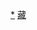<div style="position: relative" class="center">
{{Image label begin|image=Administrative Division Nyingchi.png|width={{{1|798}}}|link=}} 
{{Image label|x=830|y=430|scale={{{1|798}}}/2660|text=[[巴宜区|<span style="color: black;">'''巴宜区'''</span>]]}}
{{Image label|x=370|y=300|scale={{{1|798}}}/2660|text=[[工布江达县|<span style="color: black;">'''工布江达县'''</span>]]}}
{{Image label|x=760|y=650|scale={{{1|798}}}/2660|text=[[米林县|<span style="color: black;">'''米林县'''</span>]]}}
{{Image label|x=1100|y=880|scale={{{1|798}}}/2660|text=[[墨脱县|<span style="color: black;">'''墨脱县'''</span>]]}}
{{Image label|x=1300|y=240|scale={{{1|798}}}/2660|text=[[波密县|<span style="color: black;">'''波密县'''</span>]]}}
{{Image label|x=1940|y=900|scale={{{1|798}}}/2660|text=[[察隅县|<span style="color: black;">'''察隅县'''</span>]]}}
{{Image label|x=350|y=780|scale={{{1|798}}}/2660|text=[[朗县|<span style="color: black;">'''朗县'''</span>]]}}
</div>
<noinclude>
[[Category:林芝行政区划|*]]
[[Category:中华人民共和国地级行政区划图|藏]]
</noinclude>